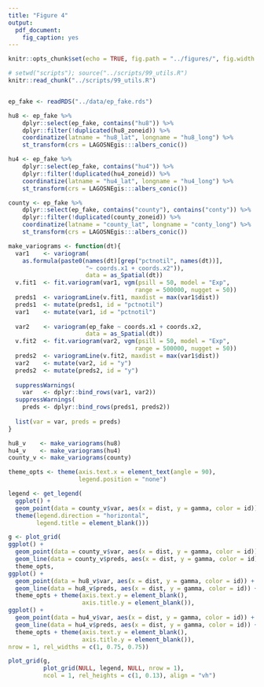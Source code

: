 ```yaml
---
title: "Figure 4"
output:
  pdf_document:
    fig_caption: yes
---
```


```r
knitr::opts_chunk$set(echo = TRUE, fig.path = "../figures/", fig.width = 5, fig.height = 6)
```

```r
# setwd("scripts"); source("../scripts/99_utils.R")
knitr::read_chunk("../scripts/99_utils.R")
```

```r

```

```r
ep_fake <- readRDS("../data/ep_fake.rds")

hu8 <- ep_fake %>%
    dplyr::select(ep_fake, contains("hu8")) %>%
    dplyr::filter(!duplicated(hu8_zoneid)) %>%
    coordinatize(latname = "hu8_lat", longname = "hu8_long") %>%
    st_transform(crs = LAGOSNEgis:::albers_conic())

hu4 <- ep_fake %>%
    dplyr::select(ep_fake, contains("hu4")) %>%
    dplyr::filter(!duplicated(hu4_zoneid)) %>%
    coordinatize(latname = "hu4_lat", longname = "hu4_long") %>%
    st_transform(crs = LAGOSNEgis:::albers_conic())

county <- ep_fake %>%
    dplyr::select(ep_fake, contains("county"), contains("conty")) %>%
    dplyr::filter(!duplicated(county_zoneid)) %>%
    coordinatize(latname = "county_lat", longname = "conty_long") %>%
    st_transform(crs = LAGOSNEgis:::albers_conic())

make_variograms <- function(dt){
  var1    <- variogram(
    as.formula(paste0(names(dt)[grep("pctnotil", names(dt))], 
                      "~ coords.x1 + coords.x2")), 
                      data = as_Spatial(dt))
  v.fit1  <- fit.variogram(var1, vgm(psill = 50, model = "Exp", 
                                    range = 500000, nugget = 50))
  preds1  <- variogramLine(v.fit1, maxdist = max(var1$dist))
  preds1  <- mutate(preds1, id = "pctnotil") 
  var1    <- mutate(var1, id = "pctnotil")
  
  var2    <- variogram(ep_fake ~ coords.x1 + coords.x2, 
                      data = as_Spatial(dt))
  v.fit2  <- fit.variogram(var2, vgm(psill = 50, model = "Exp", 
                                    range = 500000, nugget = 50))
  preds2  <- variogramLine(v.fit2, maxdist = max(var1$dist))  
  var2    <- mutate(var2, id = "y")
  preds2  <- mutate(preds2, id = "y")
  
  suppressWarnings(
    var   <- dplyr::bind_rows(var1, var2))
  suppressWarnings(
    preds <- dplyr::bind_rows(preds1, preds2))
  
  list(var = var, preds = preds)
}  

hu8_v    <- make_variograms(hu8)
hu4_v    <- make_variograms(hu4)
county_v <- make_variograms(county)

theme_opts <- theme(axis.text.x = element_text(angle = 90), 
                    legend.position = "none")

legend <- get_legend(
  ggplot() +
  geom_point(data = county_v$var, aes(x = dist, y = gamma, color = id)) + 
  theme(legend.direction = "horizontal", 
        legend.title = element_blank()))

g <- plot_grid(
ggplot() +
  geom_point(data = county_v$var, aes(x = dist, y = gamma, color = id)) +
  geom_line(data = county_v$preds, aes(x = dist, y = gamma, color = id)) + 
  theme_opts, 
ggplot() +
  geom_point(data = hu8_v$var, aes(x = dist, y = gamma, color = id)) +
  geom_line(data = hu8_v$preds, aes(x = dist, y = gamma, color = id)) + 
  theme_opts + theme(axis.text.y = element_blank(), 
                     axis.title.y = element_blank()),
ggplot() +
  geom_point(data = hu4_v$var, aes(x = dist, y = gamma, color = id)) +
  geom_line(data = hu4_v$preds, aes(x = dist, y = gamma, color = id)) + 
  theme_opts + theme(axis.text.y = element_blank(), 
                     axis.title.y = element_blank()),
nrow = 1, rel_widths = c(1, 0.75, 0.75))

plot_grid(g,
          plot_grid(NULL, legend, NULL, nrow = 1), 
          ncol = 1, rel_heights = c(1, 0.13), align = "vh")

```
